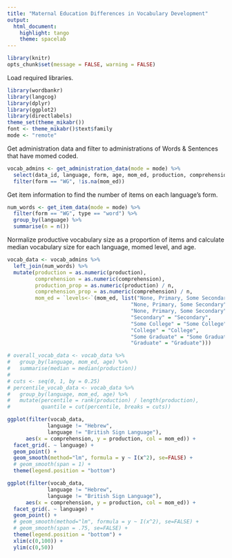 ```yaml
---
title: "Maternal Education Differences in Vocabulary Development"
output:
  html_document:
    highlight: tango
    theme: spacelab
---
```


```r
library(knitr)
opts_chunk$set(message = FALSE, warning = FALSE)
```

Load required libraries.
```r
library(wordbankr)
library(langcog)
library(dplyr)
library(ggplot2)
library(directlabels)
theme_set(theme_mikabr())
font <- theme_mikabr()$text$family
mode <- "remote"
```

Get administration data and filter to administrations of Words & Sentences that have momed coded.
```r
vocab_admins <- get_administration_data(mode = mode) %>%
  select(data_id, language, form, age, mom_ed, production, comprehension) %>%
  filter(form == "WG", !is.na(mom_ed))
```

Get item information to find the number of items on each language's form.
```r
num_words <- get_item_data(mode = mode) %>%
  filter(form == "WG", type == "word") %>%
  group_by(language) %>%
  summarise(n = n())
```

Normalize productive vocabulary size as a proportion of items and calculate median vocabulary size for each language, momed level, and age.

```r
vocab_data <- vocab_admins %>%
  left_join(num_words) %>%
  mutate(production = as.numeric(production), 
         comprehension = as.numeric(comprehension), 
         production_prop = as.numeric(production) / n,
         comprehension_prop = as.numeric(comprehension) / n,
         mom_ed = `levels<-`(mom_ed, list("None, Primary, Some Secondary" = "None",
                                        "None, Primary, Some Secondary" = "Primary",
                                        "None, Primary, Some Secondary" = "Some Secondary",
                                        "Secondary" = "Secondary",
                                        "Some College" = "Some College",
                                        "College" = "College",
                                        "Some Graduate" = "Some Graduate",
                                        "Graduate" = "Graduate")))

# overall_vocab_data <- vocab_data %>%
#   group_by(language, mom_ed, age) %>%
#   summarise(median = median(production))
# 
# cuts <- seq(0, 1, by = 0.25)
# percentile_vocab_data <- vocab_data %>%
#   group_by(language, mom_ed, age) %>%
#   mutate(percentile = rank(production) / length(production),
#          quantile = cut(percentile, breaks = cuts))
```

```r
ggplot(filter(vocab_data, 
             language != "Hebrew", 
             language != "British Sign Language"), 
      aes(x = comprehension, y = production, col = mom_ed)) + 
  facet_grid(. ~ language) + 
  geom_point() + 
  geom_smooth(method="lm", formula = y ~ I(x^2), se=FALSE) +
  # geom_smooth(span = 1) + 
  theme(legend.position = "bottom")
```


```r
ggplot(filter(vocab_data, 
             language != "Hebrew", 
             language != "British Sign Language"), 
      aes(x = comprehension, y = production, col = mom_ed)) + 
  facet_grid(. ~ language) + 
  geom_point() + 
  # geom_smooth(method="lm", formula = y ~ I(x^2), se=FALSE) +
  # geom_smooth(span = .75, se=FALSE) + 
  theme(legend.position = "bottom") + 
  xlim(c(0,100)) + 
  ylim(c(0,50)) 
```

